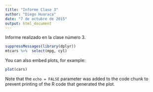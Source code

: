 ```yaml
---
title: "Informe Clase 3"
author: "Diego Huaraca"
date: "7 de octubre de 2015"
output: html_document
---
```


Informe realizado en la clase número 3. 

```r
suppressMessages(library(dplyr))
mtcars %>%  select(mpg, cyl)
```

You can also embed plots, for example:

```r
plot(cars)
```

Note that the `echo = FALSE` parameter was added to the code chunk to prevent printing of the R code that generated the plot.
